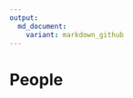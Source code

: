 ```yaml
---
output:
  md_document:
    variant: markdown_github
---
```


# People {data-background="https://raw.githubusercontent.com/stephlocke/lazyCDN/master/crowds.jpg"}